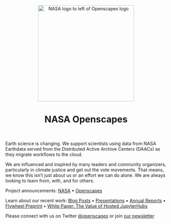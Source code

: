 <center><a><img src="images/nasa-openscapes.png" alt="NASA logo to left of Openscapes logo" width="300px"/></a></center>

<center><h1>NASA Openscapes</h1></center>
<br>

Earth science is changing. We support scientists using data from NASA Earthdata served from the Distributed Active Archive Centers (DAACs) as they migrate workflows to the cloud.

We are influenced and inspired by many leaders and community organizers, particularly in climate justice and get out the vote movements. That means, we know this isn't just about us or an effort we can do alone. We are always looking to learn from, with, and for others.

Project announcements: [NASA](https://earthdata.nasa.gov/learn/openscapes) • [Openscapes](https://www.openscapes.org/blog/2021/03/10/nasa-announcement/)

Learn about our recent work: [Blog Posts](/about.qmd#blog) • [Presentations](/about.qmd#slides) • [Annual Reports](https://github.com/NASA-Openscapes/how_we_work) • [Flywheel Preprint](https://nasa-openscapes.github.io/about.html#flywheel-preprint) • [White Paper: The Value of Hosted JupyterHubs](https://nasa-openscapes.github.io/about.html#white-paper-value-of-hosted-jupyterhubs) 

Please connect with us on Twitter [\@openscapes](https://twitter.com/openscapes) or join [our newsletter](https://docs.google.com/forms/d/e/1FAIpQLSdgVXRp3V-w94GPWkR31RUfyBl37EphdQSlCOcnyeNlf8OLWw/viewform)

